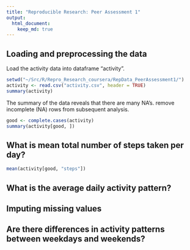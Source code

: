 ```yaml
---
title: "Reproducible Research: Peer Assessment 1"
output: 
  html_document:
    keep_md: true
---
```



## Loading and preprocessing the data
Load the activity data into dataframe "activity".
```r
setwd("~/Src/R/Repro_Research_coursera/RepData_PeerAssessment1/")
activity <- read.csv("activity.csv", header = TRUE)
summary(activity)
```
The summary of the data reveals that there are many NA's.  remove incomplete (NA) rows from subsequent analysis.

```r
good <- complete.cases(activity)
summary(activity[good, ])
```


## What is mean total number of steps taken per day?
```r
mean(activity[good, "steps"])
```

## What is the average daily activity pattern?



## Imputing missing values



## Are there differences in activity patterns between weekdays and weekends?
